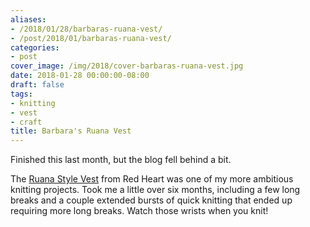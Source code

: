 ```yaml
---
aliases:
- /2018/01/28/barbaras-ruana-vest/
- /post/2018/01/barbaras-ruana-vest/
categories:
- post
cover_image: /img/2018/cover-barbaras-ruana-vest.jpg
date: 2018-01-28 00:00:00-08:00
draft: false
tags:
- knitting
- vest
- craft
title: Barbara's Ruana Vest
---
```


Finished this last month, but the blog fell behind a bit.
<!--more-->

The [Ruana Style Vest][] from Red Heart was one of my more ambitious knitting projects. Took me a little over
six months, including a few long breaks and a couple extended bursts of quick knitting that ended up requiring
more long breaks. Watch those wrists when you knit!

[Ruana Style Vest]: http://www.redheart.com/free-patterns/ruana-style-vest